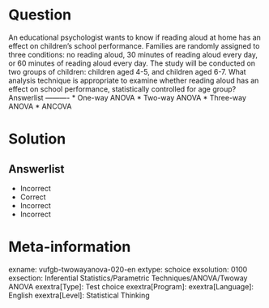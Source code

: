 Question
========
  
An educational psychologist wants to know if reading aloud at home has an effect on children's school performance. Families are randomly assigned to three conditions: no reading aloud, 30 minutes of reading aloud every day, or 60 minutes of reading aloud every day. The study will be conducted on two groups of children: children aged 4-5, and children aged 6-7. What analysis technique is appropriate to examine whether reading aloud has an effect on school performance, statistically controlled for age group? 
Answerlist
----------
* One-way ANOVA
* Two-way ANOVA
* Three-way ANOVA
* ANCOVA

Solution
========

Answerlist
----------
* Incorrect
* Correct
* Incorrect
* Incorrect

Meta-information
================
exname: vufgb-twowayanova-020-en
extype: schoice
exsolution: 0100
exsection: Inferential Statistics/Parametric Techniques/ANOVA/Twoway ANOVA
exextra[Type]: Test choice
exextra[Program]: 
exextra[Language]: English
exextra[Level]: Statistical Thinking

